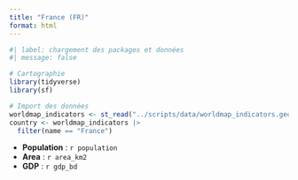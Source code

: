 ```yaml
---
title: "France (FR)"
format: html
---
```


```r
#| label: chargement des packages et données
#| message: false

# Cartographie
library(tidyverse)
library(sf)

# Import des données
worldmap_indicators <- st_read("../scripts/data/worldmap_indicators.geojson", quiet = TRUE)
country <- worldmap_indicators |> 
  filter(name == "France")
```

- **Population** : `r population`
- **Area** : `r area_km2`
- **GDP** : `r gdp_bd`
